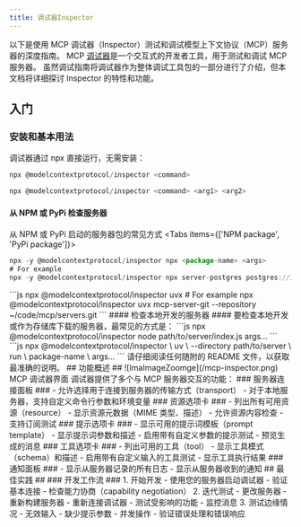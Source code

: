 ```yaml
---
title: 调试器Inspector
---
```


以下是使用 MCP 调试器（Inspector）测试和调试模型上下文协议（MCP）服务器的深度指南。
MCP [调试器](https://github.com/modelcontextprotocol/inspector)是一个交互式的开发者工具，用于测试和调试 MCP 服务器。 虽然调试指南将调试器作为整体调试工具包的一部分进行了介绍，但本文档将详细探讨 Inspector 的特性和功能。
## 入门 ##
### 安装和基本用法 ###
调试器通过 npx 直接运行，无需安装：
```js
npx @modelcontextprotocol/inspector <command>
```
```js
npx @modelcontextprotocol/inspector <command> <arg1> <arg2>
```
#### 从 NPM 或 PyPi 检查服务器 ####
从 NPM 或 PyPi 启动的服务器包的常见方式
<Tabs items={['NPM package', 'PyPi package']}>
  <Tab value="NPM package">
  ```js
  npx -y @modelcontextprotocol/inspector npx <package-name> <args>
# For example
npx -y @modelcontextprotocol/inspector npx server-postgres postgres://127.0.0.1/testdb
  ```
  </Tab>
  <Tab value="PyPi package">
  ```js
  npx @modelcontextprotocol/inspector uvx <package-name> <args>
# For example
npx @modelcontextprotocol/inspector uvx mcp-server-git --repository ~/code/mcp/servers.git
  ```
  </Tab>
</Tabs>
#### 检查本地开发的服务器 ####
要检查本地开发或作为存储库下载的服务器，最常见的方式是：
<Tabs items={['TypeScript', 'Python']}>
  <Tab value="TypeScript">
  ```js
  npx @modelcontextprotocol/inspector node path/to/server/index.js args...
  ```
  </Tab>
  <Tab value="Python">
  ```js
  npx @modelcontextprotocol/inspector \
  uv \
  --directory path/to/server \
  run \
  package-name \
  args...
  ```
  </Tab>
</Tabs>
请仔细阅读任何随附的 README 文件，以获取最准确的说明。
## 功能概述 ##
![ImaImageZoomge](/mcp-inspector.png)
MCP 调试器界面
调试器提供了多个与 MCP 服务器交互的功能：
### 服务器连接面板 ###
- 允许选择用于连接到服务器的传输方式（transport）
- 对于本地服务器，支持自定义命令行参数和环境变量
### 资源选项卡 ###
- 列出所有可用资源（resource）
- 显示资源元数据（MIME 类型、描述）
- 允许资源内容检查
- 支持订阅测试
### 提示选项卡 ###
- 显示可用的提示词模板（prompt template）
- 显示提示词参数和描述
- 启用带有自定义参数的提示测试
- 预览生成的消息
### 工具选项卡 ###
- 列出可用的工具（tool）
- 显示工具模式（schema）和描述
- 启用带有自定义输入的工具测试
- 显示工具执行结果
### 通知面板 ###
- 显示从服务器记录的所有日志
- 显示从服务器收到的通知
## 最佳实践 ##
### 开发工作流 ###
1. 开始开发
- 使用您的服务器启动调试器
- 验证基本连接
- 检查能力协商（capability negotiation）
2. 迭代测试
- 更改服务器
- 重新构建服务器
- 重新连接调试器
- 测试受影响的功能
- 监控消息
3. 测试边缘情况
- 无效输入
- 缺少提示参数
- 并发操作
- 验证错误处理和错误响应
